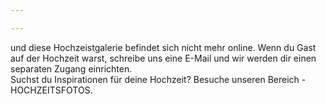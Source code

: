```yaml
---

---
```


und diese Hochzeistgalerie befindet sich nicht mehr online. Wenn du Gast auf der Hochzeit warst, schreibe uns eine E-Mail und wir werden dir einen separaten Zugang einrichten. 
<br />
Suchst du Inspirationen für deine Hochzeit? Besuche unseren Bereich - HOCHZEITSFOTOS.